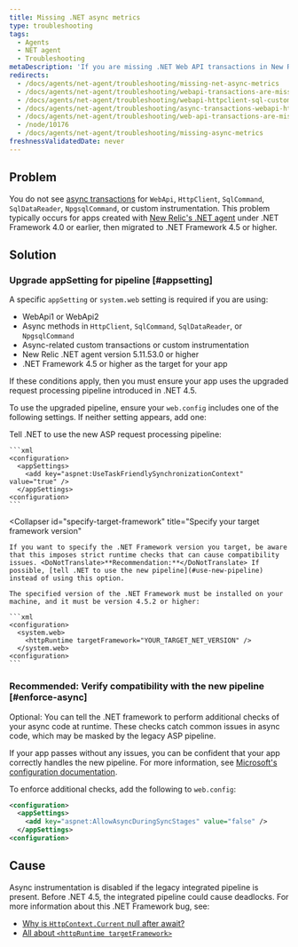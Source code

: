 ```yaml
---
title: Missing .NET async metrics
type: troubleshooting
tags:
  - Agents
  - NET agent
  - Troubleshooting
metaDescription: 'If you are missing .NET Web API transactions in New Relic and your app targets .NET Framework 4.0, follow these procedures to apply a framework bug fix.'
redirects:
  - /docs/agents/net-agent/troubleshooting/missing-net-async-metrics
  - /docs/agents/net-agent/troubleshooting/webapi-transactions-are-missing
  - /docs/agents/net-agent/troubleshooting/webapi-httpclient-sql-custom-async-transactions-are-missing
  - /docs/agents/net-agent/troubleshooting/async-transactions-webapi-httpclient-sqlcommand-sqldatareader-npgsqlcommand-or-custom
  - /docs/agents/net-agent/troubleshooting/web-api-transactions-are-missing
  - /node/10176
  - /docs/agents/net-agent/troubleshooting/missing-async-metrics
freshnessValidatedDate: never
---
```


## Problem

You do not see [async transactions](/docs/agents/net-agent/additional-installation/async-support-net) for `WebApi`, `HttpClient`, `SqlCommand`, `SqlDataReader`, `NpgsqlCommand`, or custom instrumentation. This problem typically occurs for apps created with [New Relic's .NET agent](/docs/agents/net-agent/getting-started/compatibility-requirements-net-framework-agent#net-version) under .NET Framework 4.0 or earlier, then migrated to .NET Framework 4.5 or higher.

## Solution

### Upgrade appSetting for pipeline [#appsetting]

A specific `appSetting` or `system.web` setting is required if you are using:

* WebApi1 or WebApi2
* Async methods in `HttpClient`, `SqlCommand`, `SqlDataReader`, or `NpgsqlCommand`
* Async-related custom transactions or custom instrumentation
* New Relic .NET agent version 5.11.53.0 or higher
* .NET Framework 4.5 or higher as the target for your app

If these conditions apply, then you must ensure your app uses the upgraded request processing pipeline introduced in .NET 4.5.

To use the upgraded pipeline, ensure your `web.config` includes one of the following settings. If neither setting appears, add one:

<CollapserGroup>
  <Collapser
    id="use-new-pipeline"
    title="Recommended: Tell .NET to use the new pipeline"
  >
    Tell .NET to use the new ASP request processing pipeline:

    ```xml
    <configuration>
      <appSettings>
        <add key="aspnet:UseTaskFriendlySynchronizationContext" value="true" />
      </appSettings>
    <configuration>
    ```
  </Collapser>

  <Collapser
    id="specify-target-framework"
    title="Specify your target framework version"
  >
    If you want to specify the .NET Framework version you target, be aware that this imposes strict runtime checks that can cause compatibility issues. <DoNotTranslate>**Recommendation:**</DoNotTranslate> If possible, [tell .NET to use the new pipeline](#use-new-pipeline) instead of using this option.

    The specified version of the .NET Framework must be installed on your machine, and it must be version 4.5.2 or higher:

    ```xml
    <configuration>
      <system.web>
        <httpRuntime targetFramework="YOUR_TARGET_NET_VERSION" /> 
      </system.web>
    <configuration>
    ```
  </Collapser>
</CollapserGroup>

### Recommended: Verify compatibility with the new pipeline [#enforce-async]

Optional: You can tell the .NET framework to perform additional checks of your async code at runtime. These checks catch common issues in async code, which may be masked by the legacy ASP pipeline.

If your app passes without any issues, you can be confident that your app correctly handles the new pipeline. For more information, see [Microsoft's configuration documentation](https://msdn.microsoft.com/en-us/library/hh975440%28v=vs.120%29.aspx?f=255&MSPPError=-2147217396).

To enforce additional checks, add the following to `web.config`:

```xml
<configuration>
  <appSettings>
    <add key="aspnet:AllowAsyncDuringSyncStages" value="false" />
  </appSettings>
<configuration>
```

## Cause

Async instrumentation is disabled if the legacy integrated pipeline is present. Before .NET 4.5, the integrated pipeline could cause deadlocks. For more information about this .NET Framework bug, see:

* [Why is `HttpContext.Current` null after await?](https://stackoverflow.com/questions/18383923/why-is-httpcontext-current-null-after-await)
* [All about `<httpRuntime targetFramework>`](https://devblogs.microsoft.com/dotnet/all-about-httpruntime-targetframework/)
